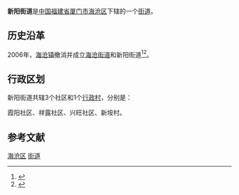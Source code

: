 {{中国乡级行政区
|景观照片文件名 = 
|景观照片描述 = 
|汉语拼音 = 
|其他语言 = 
|其他语言名称 = 
|旧称 = 
|地名出处 = 
|位置图文件名 = 
|位置图描述 = 
|自定义图片= 
|建置时间 = 
|政府驻地 = 
|毗邻 = 
|总面积 = 
|总人口 = 
|总人口年份 = 
|户籍人口 = 
|户籍人口年份 = 
|常住人口 = 
|常住人口年份 = 
|人口密度 = 
|GDP = 
|GDP年份 = 
|邮政编码 = 
|电话区号 = 592
|官方网站 = 
|网站名称 = 
|35/02/05/002/000}}
'''新阳街道'''是[[中华人民共和国|中国]][[福建省|福建省]][[厦门市|厦门市]][[海沧区|海沧区]]下辖的一个[[街道|街道]]。

== 历史沿革 ==
2006年，[[海沧镇|海沧镇]]撤消并成立[[海沧街道|海沧街道]]和新阳街道<ref>{{Cite web |url=http://news.sohu.com/20060218/n241892603.shtml |title=海沧镇建制将撤消 |accessdate=2009-11-24 |archive-date=2011-06-12 |archive-url=https://web.archive.org/web/20110612064757/http://news.sohu.com/20060218/n241892603.shtml |dead-url=no }}</ref><ref>{{cite web|author=福建省人民政府|title=福建省人民政府关于同意厦门市海沧区撤销海沧镇建制设立海沧、新阳两个街道办事处的批复|url=http://www.fujian.gov.cn/zfxxgkl/xxgkml/jgzz/mzcjbzzc/200806/t20080619_75829.htm|accessdate=2011-11-23|date=2006-01-25|year=2006|deadurl=yes|archiveurl=https://web.archive.org/web/20140202231002/http://www.fujian.gov.cn/zfxxgkl/xxgkml/jgzz/mzcjbzzc/200806/t20080619_75829.htm|archivedate=2014-02-02}}</ref>。

== 行政区划 ==

新阳街道共辖3个社区和1个[[行政村|行政村]]，分别是：

霞阳社区、祥露社区、兴旺社区、新垵村。

==参考文献==
<div class="references-small">
<references></references>
</div>
{{海沧区行政区划}}
{{福建小作品}}

[[Category:厦门街道_(行政区划)|海沧区]]
[[Category:海沧区行政区划|街道]]